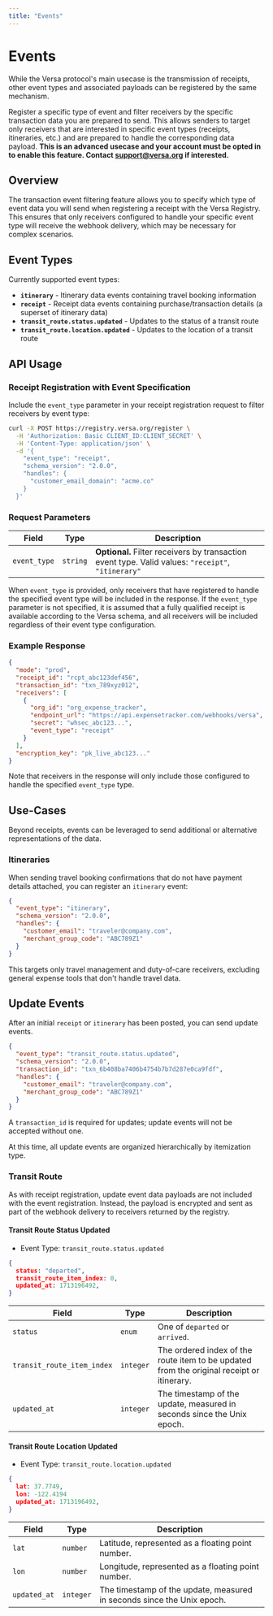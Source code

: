 ```yaml
---
title: "Events"
---
```


# Events

While the Versa protocol's main usecase is the transmission of receipts, other event types and associated payloads can be registered by the same mechanism.

Register a specific type of event and filter receivers by the specific transaction data you are prepared to send.
This allows senders to target only receivers that are interested in specific event types (receipts, itineraries, etc.) and are prepared to handle the corresponding data payload.
**This is an advanced usecase and your account must be opted in to enable this feature. Contact support@versa.org if interested.**

## Overview

The transaction event filtering feature allows you to specify which type of event data you will send when registering a receipt with the Versa Registry. This ensures that only receivers configured to handle your specific event type will receive the webhook delivery, which may be necessary for complex scenarios.

## Event Types

Currently supported event types:

- **`itinerary`** - Itinerary data events containing travel booking information
- **`receipt`** - Receipt data events containing purchase/transaction details (a superset of itinerary data)
- **`transit_route.status.updated`** - Updates to the status of a transit route
- **`transit_route.location.updated`** - Updates to the location of a transit route

## API Usage

### Receipt Registration with Event Specification

Include the `event_type` parameter in your receipt registration request to filter receivers by event type:

```bash
curl -X POST https://registry.versa.org/register \
  -H 'Authorization: Basic CLIENT_ID:CLIENT_SECRET' \
  -H 'Content-Type: application/json' \
  -d '{
    "event_type": "receipt",
    "schema_version": "2.0.0",
    "handles": {
      "customer_email_domain": "acme.co"
    }
  }'
```

### Request Parameters

| Field | Type | Description |
|-------|------|-------------|
| `event_type` | `string` | **Optional.** Filter receivers by transaction event type. Valid values: `"receipt"`, `"itinerary"` |

When `event_type` is provided, only receivers that have registered to handle the specified event type will be included in the response.
If the `event_type` parameter is not specified, it is assumed that a fully qualified receipt is available according to the Versa schema,
and all receivers will be included regardless of their event type configuration.

### Example Response

```json
{
  "mode": "prod",
  "receipt_id": "rcpt_abc123def456",
  "transaction_id": "txn_789xyz012",
  "receivers": [
    {
      "org_id": "org_expense_tracker",
      "endpoint_url": "https://api.expensetracker.com/webhooks/versa",
      "secret": "whsec_abc123...",
      "event_type": "receipt"
    }
  ],
  "encryption_key": "pk_live_abc123..."
}
```

Note that receivers in the response will only include those configured to handle the specified `event_type` type.

## Use-Cases

Beyond receipts, events can be leveraged to send additional or alternative representations of the data.

### Itineraries

When sending travel booking confirmations that do not have payment details attached, you can register an `itinerary` event:

```json
{
  "event_type": "itinerary",
  "schema_version": "2.0.0",
  "handles": {
    "customer_email": "traveler@company.com",
    "merchant_group_code": "ABC789Z1"
  }
}
```

This targets only travel management and duty-of-care receivers, excluding general expense tools that don't handle travel data.

## Update Events

After an initial `receipt` or `itinerary` has been posted, you can send update events.

```json
{
  "event_type": "transit_route.status.updated",
  "schema_version": "2.0.0",
  "transaction_id": "txn_6b408ba7406b4754b7b7d287e0ca9fdf",
  "handles": {
    "customer_email": "traveler@company.com",
    "merchant_group_code": "ABC789Z1"
  }
}
```

A `transaction_id` is required for updates; update events will not be accepted without one.

At this time, all update events are organized hierarchically by itemization type.

### Transit Route

As with receipt registration, update event data payloads are not included with the event registration.
Instead, the payload is encrypted and sent as part of the webhook delivery to receivers returned by the registry.

#### Transit Route Status Updated

* Event Type: `transit_route.status.updated`

```json
{
  status: "departed",
  transit_route_item_index: 0,
  updated_at: 1713196492,
}
```

| Field | Type | Description |
|-------|------|-------------|
| `status` | `enum` | One of `departed` or `arrived`. |
| `transit_route_item_index` | `integer` | The ordered index of the route item to be updated from the original receipt or itinerary. |
| `updated_at` | `integer` | The timestamp of the update, measured in seconds since the Unix epoch. |


#### Transit Route Location Updated

* Event Type: `transit_route.location.updated`

```json
{
  lat: 37.7749,
  lon: -122.4194
  updated_at: 1713196492,
}
```

| Field | Type | Description |
|-------|------|-------------|
| `lat` | `number` | Latitude, represented as a floating point number. |
| `lon` | `number` | Longitude, represented as a floating point number. |
| `updated_at` | `integer` | The timestamp of the update, measured in seconds since the Unix epoch. |
